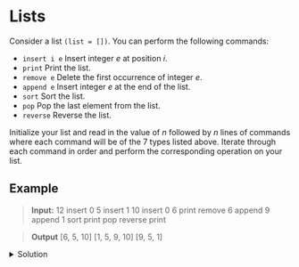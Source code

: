 # Lists

Consider a list `(list = [])`. You can perform the following commands:

- `insert i e` Insert integer $e$ at position $i$.
- `print` Print the list.
- `remove e` Delete the first occurrence of integer $e$.
- `append e` Insert integer $e$ at the end of the list.
- `sort` Sort the list.
- `pop` Pop the last element from the list.
- `reverse` Reverse the list.

Initialize your list and read in the value of $n$ followed by $n$ lines of commands where each command will be of the $7$ types listed above. Iterate through each command in order and perform the corresponding operation on your list.

## Example

> **Input:**
> 12
> insert 0 5
> insert 1 10
> insert 0 6
> print
> remove 6
> append 9
> append 1
> sort
> print
> pop
> reverse
> print

> **Output**
> [6, 5, 10]
> [1, 5, 9, 10]
> [9, 5, 1]


<details>
    <summary>Solution</summary>
```python
if __name__ == '__main__':
    N = int(input())
    
    result = []
    for i in range(N):
        data1 = input()
        data2 = data1.split(" ")
        command = data2[0]
        
        if command == "insert":
            result.insert(int(data2[1]),int(data2[2]))
        elif command == "print":
            print(result)
        elif command == "remove":
            result.remove(int(data2[1]))
        elif command == "append":
            result.append(int(data2[1]))
        elif command == "sort":
            result.sort()
        elif command == "pop":
            result.pop()
        elif command == "reverse":
            result.reverse()
    
```
</details>